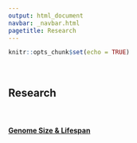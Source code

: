 ```yaml
---
output: html_document
navbar: _navbar.html
pagetitle: Research
---
```


```r
knitr::opts_chunk$set(echo = TRUE)
```

<br>

## Research

<br>

#### [Genome Size & Lifespan](https://m-ohran.github.io/research/sex-chromosome-project)
